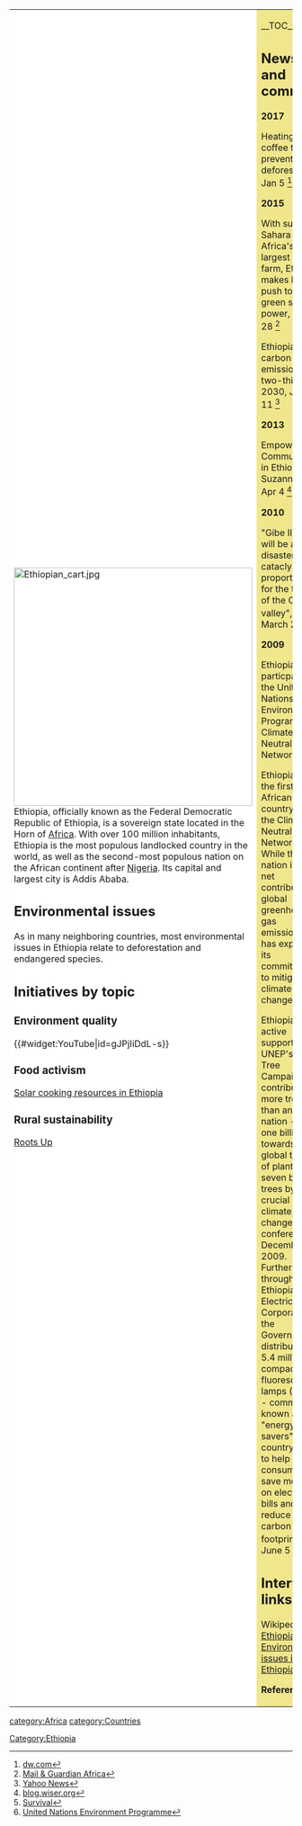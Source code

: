 {| cellpadding="8" cellspacing="0"
|- valign="top" 
| style="background:white" width="52%"|
[[File:Ethiopian cart.jpg|424px]]<br clear=left>

Ethiopia, officially known as the Federal Democratic Republic of Ethiopia, is a sovereign state located in the Horn of [[Africa, community action for sustainability|Africa]]. With over 100 million inhabitants, Ethiopia is the most populous landlocked country in the world, as well as the second-most populous nation on the African continent after [[Nigeria]]. Its capital and largest city is Addis Ababa. {{W|Ethiopia}}

== Environmental issues ==

As in many neighboring countries, most environmental issues in Ethiopia relate to deforestation and endangered species. {{W|Environmental issues in Ethiopia}}

== Initiatives by topic ==

=== Environment quality ===

{{#widget:YouTube|id=gJPjIiDdL-s}}

=== Food activism ===

[[Wikia:solarcooking:Ethiopia|Solar cooking resources in Ethiopia]]

=== Rural sustainability ===

[http://www.roots-up.org/ Roots Up]

| style="background:khaki" |

__TOC__

== News and comment ==

'''2017'''

Heating with coffee to prevent deforestation, Jan 5 <ref>[http://www.dw.com/en/heating-with-coffee/av-37026468 dw.com]</ref>

'''2015'''

With sub-Sahara Africa's largest wind farm, Ethiopia makes big push to be green super power, June 28 <ref>[http://mgafrica.com/article/2015-06-28-with-sub-sahara-africas-largest-wind-farm-ethiopia-seeks-to-be-green-energy-super-power Mail & Guardian Africa]</ref>

Ethiopia to cut carbon emissions by two-thirds by 2030, June 11 <ref>[http://news.yahoo.com/ethiopia-cut-carbon-emissions-two-thirds-2030-163053185.html Yahoo News]</ref>

'''2013'''

Empowering Communities in Ethiopia, by Suzanne York, Apr 4 <ref>[http://blog.wiser.org/empowering-communities-in-ethiopia/ blog.wiser.org]</ref>

'''2010'''

"Gibe III dam will be a disaster of cataclysmic proportions for the tribes of the Omo valley", <ref>[http://www.survivalinternational.org/news/5683 Survival]</ref> March 23

'''2009'''

Ethiopia was a particpant of the United Nations Environment Programme's Climate Neutral Network

Ethiopia was the first African country to join the Climate Neutral Network. While the nation is not a net contributor to global greenhouse gas emissions, it has expressed its commitment to mitigating climate change.

Ethiopia is an active supporter of UNEP's Billion Tree Campaign, contributing more trees than any other nation - over one billion - towards the global target of planting seven billion trees by the crucial UN climate change conference in December 2009. Furthermore, through Ethiopian Electric Power Corporation, the Government is distributing 5.4 million compact fluorescent lamps (CFLs) - commonly known as "energy savers" - country-wide to help consumers save money on electricity bills and reduce their carbon footprint. <ref>[http://www.unep.org/Documents.Multilingual/Default.asp?DocumentID=589&ArticleID=6208&l=en&t=long United Nations Environment Programme]</ref> June 5

== Interwiki links ==
Wikipedia: [[wikipedia:Ethiopia|Ethiopia]], [[wikipedia:Environmental issues in Ethiopia|Environmental issues in Ethiopia]]


'''References'''
{{Attrib sca ref|Ethiopia}}
<references/>
|}


{{scaendmenu}}
[[category:Africa]]
[[category:Countries]]
[[Category:Ethiopia]]